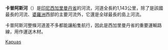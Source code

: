 {{Infobox river
| name              = 卡普阿斯河
| image             = Kapuas River.jpg
| map               =
| image_caption     = 卡普阿斯河流經[[坤甸|坤甸]]
| source1_location  = [[Mount_Raya|Mount Raya]] at [[Müller_Mountain_Range|Müller Mountain Range]]
| mouth_location    = [[南海|南海]]
| basin_countries   = [[印度尼西亚|印度尼西亚]]
| length            = {{convert|1143|km|mi|abbr=on}}
| mouth_elevation   = {{convert|0|m|ft|abbr=on}}
| source1_elevation = {{convert|2278|m|ft|abbr=on}}
| discharge1_avg    = 6,000 m³/s (211,888 cu ft/s) 
最大值7,530 m³/s (265,919 cu ft/s) 
| basin_size        = {{convert|98,749|km2|sqmi|abbr=on}}
}}
{{Location map
 |Indonesia
 |mark=<!--dot-->Blue pog.svg
 |lat_deg=-0.266006
 |lon_deg=109.875412
 |caption=
 |position=right
 |width=300
 |float=right
}}
'''卡普阿斯河'''（{{lang-id|Sungai Kapuas}}）是[[印尼|印尼]][[西加里曼丹省|西加里曼丹省]]的河流，河道全長約1,143公里，除了是該國最長的河流、[[婆羅洲|婆羅洲]]西部的主要河流外，它還是全球最長的島上河流。

卡普阿斯河整條河道差不多都能讓船隻航行，因此是西加里曼丹省的重要運輸路線，用作運送木材。

[[Category:印尼河流|Kapuas]]

{{Indonesia-stub}}
